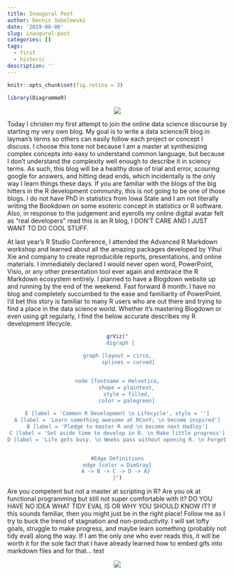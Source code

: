 ```yaml
---
title: Inaugural Post
author: Dennis Sobolewski
date: '2019-08-06'
slug: inaugural-post
categories: []
tags:
  - first
  - historic
description: ''
---
```



```r

knitr::opts_chunk$set(fig.retina = 3)

library(DiagrammeR)


```

<center>

![](https://media.giphy.com/media/m6ppwP5rMlBjq/giphy.gif)

</center>


Today I christen my first attempt to join the online data science discourse by starting my very own blog. My goal is to write a data science/R blog in layman’s terms so others can easily follow each project or concept I discuss. I choose this tone not because I am a master at synthesizing complex concepts into easy to understand common language, but because I don’t understand the complexity well enough to describe it in sciency terms. As such, this blog will be a healthy dose of trial and error, scouring google for answers, and hitting dead ends, which incidentally is the only way I learn things these days. If you are familiar with the blogs of the big hitters in the R development community, this is not going to be one of those blogs. I do not have PhD in statistics from Iowa State and I am not literally writing the Bookdown on some esoteric concept in statistics or R software. Also, in response to the judgement and eyerolls my online digital avatar felt as “real developers” read this is an R blog, I DON’T CARE AND I JUST WANT TO DO COOL STUFF.

At last year’s R Studio Conference, I attended the Advanced R Markdown workshop and learned about all the amazing packages developed by Yihui Xie and company to create reproducible reports, presentations, and online materials. I immediately declared I would never open word, PowerPoint, Visio, or any other presentation tool ever again and embrace the R Markdown ecosystem entirely. I planned to have a Blogdown website up and running by the end of the weekend. Fast forward 8 month: I have no blog and completely succumbed to the ease and familiarity of PowerPoint. I’d bet this story is familiar to many R users who are out there and trying to find a place in the data science world. Whether it’s mastering Blogdown or even using git regularly, I find the below accurate describes my R 
development lifecycle.   


<center>

```r

grViz("
  digraph {

graph [layout = circo,
       splines = curved]


node [fontname = Helvetica,
      shape = plaintext,
      style = filled,
      color = palegreen]
      
E [label = 'Common R Development \n Lifecycle', style = '']
A [label = 'Learn something awesome at RConf; \n become inspired']
B [label = 'Pledge to master R and \n become next Hadley']
C [label = 'Set aside time to develop in R. \n Make little progress']
D [label = 'Life gets busy. \n Weeks pass without opening R. \n Forget all progress made']


#Edge Definitions
edge [color = DimGray]
A -> B -> C -> D -> A} 
}")

```


</center>   

Are you competent but not a master at scripting in R? Are you ok at functional programming but still not super comfortable with it? DO YOU HAVE NO IDEA WHAT TIDY EVAL IS OR WHY YOU SHOULD KNOW IT?  If this sounds familiar, then you might just be in the right place! Follow me as I try to buck the trend of stagnation and non-productivity. I will set lofty goals, struggle to make progress, and maybe learn something (probably not tidy eval) along the way. If I am the only one who ever reads this, it will be worth it for the sole fact that I have already learned how to embed gifs into markdown files and for that… test

<center>

![](https://i.kym-cdn.com/photos/images/newsfeed/001/490/511/148.jpg)

</center>   